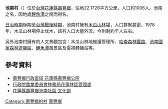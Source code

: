 {{Coord|23.908||N|121.506||E|display=title|region:TW}}
{{Infobox ROC Village or Li
| City/CountyName = 花蓮縣
| DivName         = 壽豐鄉
| Village/LiName  = 池南
| Village/Li      = 村
| OldName         = [[花蓮港廳|花蓮港廳]][[花蓮郡|花蓮郡]]池南社
| AreaTotal       = 22.1728
| HouseholdTotal  = 393
| PopTotal        = 979
| YearMonth       = 2008年12月
| Male            = 530
| Female          = 449
| Head            = 陳美妹
| Sub             = 
| Website         = http://www.shoufeng.gov.tw/
| Neighbors       = 
| MapLocation     = 
| Phone           = 03-8641008
| Address         = 池南村池南路二段37巷1號
}}
'''池南村'''（'''{{lang-ami|Banaw}}'''）位於[[台灣|台灣]][[花蓮縣|花蓮縣]][[壽豐鄉|壽豐鄉]]，佔地22.1728平方公里，人口約1006人。池南之名，因地處[[鯉魚潭|鯉魚潭]]之南而得名。

[[台灣日治時期|日治時期]]後期至[[台灣戰後時期|台灣戰後時期]]，池南村擁有[[池南國家森林遊樂區|木瓜山林場]]，人口群聚甚密，1978年，木瓜山林場停止伐木，該村人口大量外流，今則剩約千人左右。

另外池南村擁有的人文景觀包含：木瓜山林地維護管理所、[[哈崙森林鐵路|哈崙森林鐵路]]、[[池南國家森林遊樂區|池南國家森林遊樂區]]、[[鯉魚潭_(花蓮縣)|鯉魚潭]]風景區及電視轉播站等。

==參考資料==
*[https://www.shoufeng.gov.tw/News_Content.aspx?n=1297&s=6806 壽豐鄉行政區域 花蓮縣壽豐鄉公所] {{Wayback|url=https://www.shoufeng.gov.tw/News_Content.aspx?n=1297&s=6806 |date=20210810095822 }}
*[https://hualien.forest.gov.tw/0000026 行政院農業委員會林務局花蓮林區管理處] {{Wayback|url=https://hualien.forest.gov.tw/0000026 |date=20211019055540 }}
*[https://cloud.culture.tw/frontsite/inquiry/emapInquiryAction.do?method=showEmapDetail&indexId=27283 花蓮縣壽豐鄉池南社區 文化部] {{Wayback|url=https://cloud.culture.tw/frontsite/inquiry/emapInquiryAction.do?method=showEmapDetail&indexId=27283 |date=20210913025322 }}

{{花蓮縣壽豐鄉行政區劃}}

[[Category:壽豐鄉的村|Category:壽豐鄉的村]]
[[Category:壽豐鄉|]]